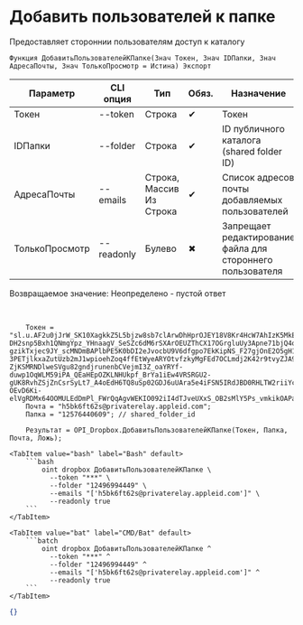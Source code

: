 ﻿---
sidebar_position: 4
description: Добавить пользователей к папке и другие функции для работы с Dropbox в Открытом пакете интеграций - бесплатной open-source библиотеке интеграций для 1С:Предприятие 8, OneScript и CLI
keywords: [1C, 1С, 1С:Предприятие, 1С:Предприятие 8.3, API, Интеграция, Сервисы, Обмен, OneScript, CLI, Dropbox]
---


# Добавить пользователей к папке
 Предоставляет стороннии пользователям доступ к каталогу



`Функция ДобавитьПользователейКПапке(Знач Токен, Знач IDПапки, Знач АдресаПочты, Знач ТолькоПросмотр = Истина) Экспорт`

  | Параметр | CLI опция | Тип | Обяз. | Назначение |
  |-|-|-|-|-|
  | Токен | --token | Строка | &#x2714; | Токен |
  | IDПапки | --folder | Строка | &#x2714; | ID публичного каталога (shared folder ID) |
  | АдресаПочты | --emails | Строка, Массив Из Строка | &#x2714; | Список адресов почты добавляемых пользователей |
  | ТолькоПросмотр | --readonly | Булево | &#x2716; | Запрещает редактирование файла для стороннего пользователя |

  
  Возвращаемое значение:   Неопределено - пустой ответ

<br/>




```bsl title="Пример использования для 1С:Предприятие/OneScript"
    Токен = "sl.u.AF2u0jJrW_SK10XagkkZ5L5bjzw8sb7clArwDhHprOJEY18V8Kr4HcW7AhIzK5MkETtxhKDO-DH2snp5Bxh1QNmgYpz_YHnaagV_SeSZc6dM6rSXArOEUZThCX17OGrgluUy3Apne71bjQ4ocsT0n-gzikTxjec9JY_scMNDmBAPlbPE5K0bDI2eJvocbU9V6dfgpo7EkKipNS_F27gjOnE2O5gH1WkX_pLdNOlqVw6W9vraDnD7liZywj-3PETjlkxaZutUzb2mJ1wpioehZoq4ffEtWyeARYOtvfzkyMgFEd7OCLmdj2K42r9tvyZJA9IqOO7sxfCP1Q442DnUb7ZXL_UXorNdWvPrJsDWBhn7s0JIvyAOLQRP0cOeXwzj7QRa94PotVEhhL0CnaLwoM-ZjKSMRNDlweSVgu82gndjrunenbCVejmI3Z_oaYRYf-duwp1OqWLM59iPA_QEaHEpOZKLNHUkpf_BrYa1iEw4VRSRGU2-gUK8RvhZSjZnCsrSyLt7_A4oEdH6TQ8uSp02GDJ6uUAra5e4iFSN5IRdJBD0RHLTW2riiYcqdn893HfHyP7FQClYTxH9Am82AGVGxYc-OEvD6Ki-elVgRDMx64OOMULEdDmPl_FWrQqAgvWEKIO092iI4dTJveUXxS_OB2sMlY5Ps_vmkikOAPapkMThIJHgaQRMe1YF48Ih07zY3zab2GL0Q5PIEyoCLcW9fHP385F...";
    Почта = "h5bk6ft62s@privaterelay.appleid.com";
    Папка = "12576440609"; // shared_folder_id

    Результат = OPI_Dropbox.ДобавитьПользователейКПапке(Токен, Папка, Почта, Ложь);
```
    

 <Tabs>
  
    <TabItem value="bash" label="Bash" default>
        ```bash
            oint dropbox ДобавитьПользователейКПапке \
              --token "***" \
              --folder "12496994449" \
              --emails "['h5bk6ft62s@privaterelay.appleid.com']" \
              --readonly true
        ```
    </TabItem>
  
    <TabItem value="bat" label="CMD/Bat" default>
        ```batch
            oint dropbox ДобавитьПользователейКПапке ^
              --token "***" ^
              --folder "12496994449" ^
              --emails "['h5bk6ft62s@privaterelay.appleid.com']" ^
              --readonly true
        ```
    </TabItem>
</Tabs>


```json title="Результат"
{}
```
